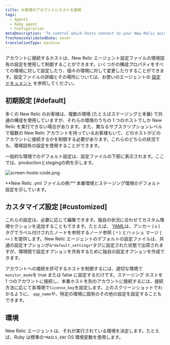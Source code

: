 ```yaml
---
title: お客様のアカウントにホストを接続
tags:
  - Agents
  - Ruby agent
  - Configuration
metaDescription: 'To control which hosts connect to your New Relic account, use environment-specific settings in your Ruby agent''s config file.'
freshnessValidatedDate: never
translationType: machine
---
```



アカウントに接続するホストは、New Relic エージェント設定ファイルの環境固有の設定を使用して制御することができます。いくつかの構成プロパティをすべての環境に対して設定したり、個々の環境に対して変更したりすることができます。設定ファイルの詳細とその場所については、お使いのエージェントの [設定ドキュメント](/docs/site/configuring-the-agent) を参照してください。

## 初期設定 [#default]

多くの New Relic のお客様は、複数の環境 (たとえばステージングと本番) で共通の構成を使用していますが、それらの環境のうちの 1 つのホストでしか New Relic を実行できない場合があります。また、異なるサブスクリプションレベルで複数の New Relic アカウントを持っているお客様もいて、どのホストがどのアカウントに接続するかを制御する必要があります。これらのどちらの状況でも、環境固有の設定を使用することができます。

一般的な環境でのデフォルト設定は、設定ファイルの下部に表示されます。ここでは、productionとstagingの例を示します。

<img
  title="screen-hosts-code.png"
  alt="screen-hosts-code.png"
  src={apmScreenHostsCode}
/>

<figcaption>
  **New Relic .yml ファイルの例:** 本番環境とステージング環境のデフォルト設定を示しています。
</figcaption>

## カスタマイズ設定 [#customized]

これらの設定は、必要に応じて編集できます。独自の状況に合わせてカスタム環境セクションを追加することもできます。たとえば、 [YAML](http://en.wikipedia.org/wiki/YAML%23Data_merge_and_references "リンクが新しいウィンドウで開きます")は、アンカー ( `&` ) タグでラベル付けされたノードを参照するノード参照 ( `*` ) とハッシュ マージ ( `<<` ) を提供します。New Relic エージェントのデフォルトの設定ファイルは、共通の設定オプションが`&*default_settings*`タグに設定された状態で出荷されますが、環境間で設定オプションを共有するために独自の設定オプションを作成できます。

アカウントへの接続を許可するホストを制御するには、適切な環境で`monitor_mode`を true または false に設定するだけです。ステージング ホストを 1 つのアカウントに接続し、本番ホストを別のアカウントに接続するには、接続方法に応じて各環境で`license_key`を設定します。上のスクリーンショットでわかるように、 `app_name`や、特定の環境に固有のその他の設定を設定することもできます。

## 環境

New Relic エージェントは、それが実行されている環境を決定します。たとえば、Ruby は標準の`*RAILS_ENV` OS 環境変数を使用します。